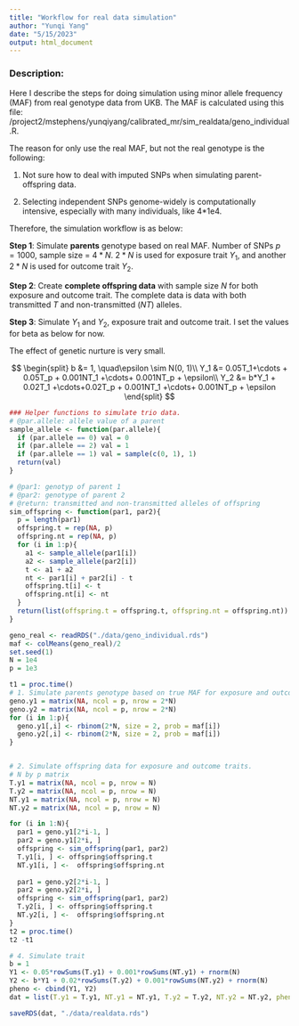 ```yaml
---
title: "Workflow for real data simulation"
author: "Yunqi Yang"
date: "5/15/2023"
output: html_document
---
```


### Description: 

Here I describe the steps for doing simulation using minor allele frequency (MAF) from real genotype data from UKB. The MAF is calculated using this file: /project2/mstephens/yunqiyang/calibrated_mr/sim_realdata/geno_individual.R.

The reason for only use the real MAF, but not the real genotype is the following: 

1. Not sure how to deal with imputed SNPs when simulating parent-offspring data.

2. Selecting independent SNPs genome-widely is computationally intensive, especially with many individuals, like 4*1e4.  

Therefore, the simulation workflow is as below: 

**Step 1**: Simulate **parents** genotype based on real MAF. Number of SNPs $p = 1000$, sample size = $4*N$. $2*N$ is used for exposure trait $Y_1$, and another $2*N$ is used for outcome trait $Y_2$. 

**Step 2**: Create **complete offspring data** with sample size $N$ for both exposure and outcome trait. The complete data is data with both transmitted $T$ and non-transmitted ($NT$) alleles. 

**Step 3**: Simulate $Y_1$ and $Y_2$, exposure trait and outcome trait. I set the values for beta as below for now. 

The effect of genetic nurture is very small. 

$$
\begin{split}
b &= 1, \quad\epsilon \sim N(0, 1)\\
Y_1 &= 0.05T_1+\cdots + 0.05T_p + 0.001NT_1 +\cdots+ 0.001NT_p + \epsilon\\
Y_2 &= b*Y_1 + 0.02T_1 +\cdots+0.02T_p + 0.001NT_1 +\cdots+ 0.001NT_p + \epsilon
\end{split}
$$

```r
### Helper functions to simulate trio data. 
# @par.allele: allele value of a parent
sample_allele <- function(par.allele){
  if (par.allele == 0) val = 0
  if (par.allele == 2) val = 1
  if (par.allele == 1) val = sample(c(0, 1), 1)
  return(val)
}

# @par1: genotyp of parent 1
# @par2: genotype of parent 2
# @return: transmitted and non-transmitted alleles of offspring
sim_offspring <- function(par1, par2){
  p = length(par1)
  offspring.t = rep(NA, p)
  offspring.nt = rep(NA, p)
  for (i in 1:p){
    a1 <- sample_allele(par1[i])
    a2 <- sample_allele(par2[i])
    t <- a1 + a2
    nt <- par1[i] + par2[i] - t
    offspring.t[i] <- t
    offspring.nt[i] <- nt
  }
  return(list(offspring.t = offspring.t, offspring.nt = offspring.nt))
}
```


```r
geno_real <- readRDS("./data/geno_individual.rds")
maf <- colMeans(geno_real)/2
set.seed(1)
N = 1e4  
p = 1e3

t1 = proc.time()
# 1. Simulate parents genotype based on true MAF for exposure and outcome trait samples. 
geno.y1 = matrix(NA, ncol = p, nrow = 2*N)
geno.y2 = matrix(NA, ncol = p, nrow = 2*N)
for (i in 1:p){
  geno.y1[,i] <- rbinom(2*N, size = 2, prob = maf[i])
  geno.y2[,i] <- rbinom(2*N, size = 2, prob = maf[i])
}


# 2. Simulate offspring data for exposure and outcome traits. 
# N by p matrix
T.y1 = matrix(NA, ncol = p, nrow = N)
T.y2 = matrix(NA, ncol = p, nrow = N)
NT.y1 = matrix(NA, ncol = p, nrow = N)
NT.y2 = matrix(NA, ncol = p, nrow = N)

for (i in 1:N){
  par1 = geno.y1[2*i-1, ]
  par2 = geno.y1[2*i, ]
  offspring <- sim_offspring(par1, par2)
  T.y1[i, ] <- offspring$offspring.t
  NT.y1[i, ] <-  offspring$offspring.nt
  
  par1 = geno.y2[2*i-1, ]
  par2 = geno.y2[2*i, ]
  offspring <- sim_offspring(par1, par2)
  T.y2[i, ] <- offspring$offspring.t
  NT.y2[i, ] <-  offspring$offspring.nt
}
t2 = proc.time()
t2 -t1

```

```r
# 4. Simulate trait
b = 1
Y1 <- 0.05*rowSums(T.y1) + 0.001*rowSums(NT.y1) + rnorm(N)
Y2 <- b*Y1 + 0.02*rowSums(T.y2) + 0.001*rowSums(NT.y2) + rnorm(N)
pheno <- cbind(Y1, Y2)
dat = list(T.y1 = T.y1, NT.y1 = NT.y1, T.y2 = T.y2, NT.y2 = NT.y2, pheno = pheno)

saveRDS(dat, "./data/realdata.rds")

```
